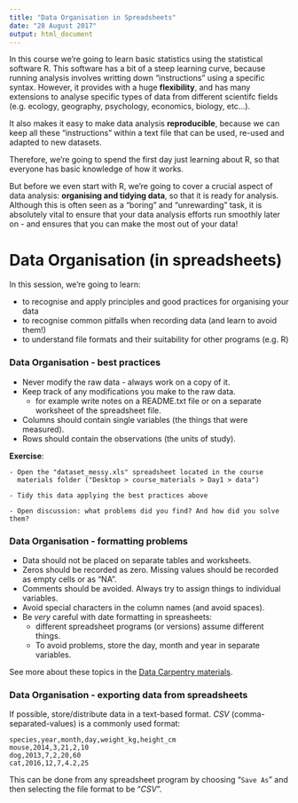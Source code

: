 ```yaml
---
title: "Data Organisation in Spreadsheets"
date: "28 August 2017"
output: html_document
---
```


In this course we're going to learn basic statistics using the statistical 
software R. 
This software has a bit of a steep learning curve, because running analysis 
involves writting down "instructions" using a specific syntax. 
However, it provides with a huge **flexibility**, and has many extensions to analyse 
specific types of data from different scientifc fields (e.g. ecology, 
geography, psychology, economics, biology, etc...).

It also makes it easy to make data analysis **reproducible**,
because we can keep all these "instructions" within a text file that can be 
used, re-used and adapted to new datasets.

Therefore, we're going to spend the first day just learning about R, so that 
everyone has basic knowledge of how it works.

But before we even start with R, we're going to cover a crucial aspect of data 
analysis: **organising and tidying data**, so that it is ready for analysis. 
Although this is often seen as a "boring" and "unrewarding" task, it is absolutely 
vital to ensure that your data analysis efforts run smoothly later on - and 
ensures that you can make the most out of your data!


# Data Organisation (in spreadsheets)

In this session, we're going to learn:

* to recognise and apply principles and good practices for organising your data
* to recognise common pitfalls when recording data (and learn to avoid them!)
* to understand file formats and their suitability for other programs (e.g. R)


### Data Organisation - best practices

* Never modify the raw data - always work on a copy of it.
* Keep track of any modifications you make to the raw data.
  * for example write notes on a README.txt file or on a separate worksheet of 
  the spreadsheet file.
* Columns should contain single variables (the things that were measured).
* Rows should contain the observations (the units of study).

**Exercise**: 

```
- Open the "dataset_messy.xls" spreadsheet located in the course 
  materials folder ("Desktop > course_materials > Day1 > data")
  
- Tidy this data applying the best practices above

- Open discussion: what problems did you find? And how did you solve them?
```


### Data Organisation - formatting problems

* Data should not be placed on separate tables and worksheets.
* Zeros should be recorded as zero. Missing values should be recorded as empty 
cells or as "NA".
* Comments should be avoided. Always try to assign things to individual variables.
* Avoid special characters in the column names (and avoid spaces).
* Be *very* careful with date formatting in spreasheets:
  * different spreadsheet programs (or versions) assume different things.
  * To avoid problems, store the day, month and year in separate variables. 

See more about these topics in the 
[Data Carpentry materials](http://www.datacarpentry.org/spreadsheet-ecology-lesson/).


### Data Organisation - exporting data from spreadsheets

If possible, store/distribute data in a text-based format. 
_CSV_ (comma-separated-values) is a commonly used format:

```
species,year,month,day,weight_kg,height_cm
mouse,2014,3,21,2,10
dog,2013,7,2,20,60
cat,2016,12,7,4.2,25
```

This can be done from any spreadsheet program by choosing "`Save As`" and then 
selecting the file format to be "_CSV_".


